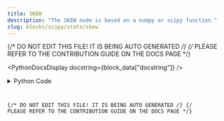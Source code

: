 ```yaml
---
title: SKEW
description: "The SKEW node is based on a numpy or scipy function."
slug: blocks/scipy/stats/skew
---
```


{/* DO NOT EDIT THIS FILE! IT IS BEING AUTO GENERATED */}
{/* PLEASE REFER TO THE CONTRIBUTION GUIDE ON THE DOCS PAGE */}


<PythonDocsDisplay docstring={block_data["docstring"]} />
<details>
<summary>Python Code</summary>



<Code code={pythonCode} lang="py" wrap theme="dracula" />

[Find this Flojoy Block on GitHub](https://github.com/flojoy-ai/blocks/blob/main/blocks/SCIPY/STATS/SKEW/SKEW.py)

</details>

{/* DO NOT EDIT THIS FILE! IT IS BEING AUTO GENERATED */}
{/* PLEASE REFER TO THE CONTRIBUTION GUIDE ON THE DOCS PAGE */}
